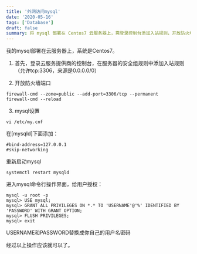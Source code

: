 ```yaml
---
title: '外网访问mysql'
date: '2020-05-16'
tags: ['Database']
draft: false
summary: 将 mysql 部署在 Centos7 云服务器上，需登录控制台添加入站规则，开放防火墙端口，在 mysql 配置文件中修改设置并重启，最后进入命令行给用户授权，完成外网访问 mysql 的操作。 
---
```


我的mysql部署在云服务器上，系统是Centos7。

1. 首先，登录云服务提供商的控制台，在服务器的安全组规则中添加入站规则（允许tcp:3306，来源是0.0.0.0/0）

2. 开放防火墙端口
```
firewall-cmd --zone=public --add-port=3306/tcp --permanent
firewall-cmd --reload
```

3. mysql设置
```
vi /etc/my.cnf
```
在[mysqld]下面添加：
```
#bind-address=127.0.0.1
#skip-networking
```
重新启动mysql
```
systemctl restart mysqld
```
进入mysql命令行操作界面，给用户授权：
```
mysql -u root -p
mysql> USE mysql;
mysql> GRANT ALL PRIVILEGES ON *.* TO 'USERNAME'@'%' IDENTIFIED BY 'PASSWORD' WITH GRANT OPTION;    
mysql> FLUSH PRIVILEGES;     
mysql> exit
```
USERNAME和PASSWORD替换成你自己的用户名密码  

经过以上操作应该就可以了。